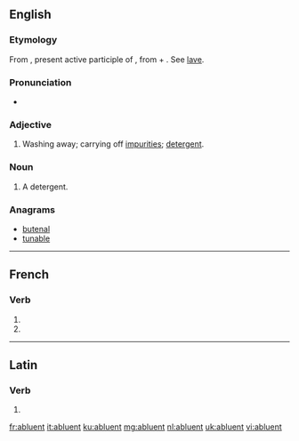 ==English==

===Etymology===
From {{etyl|la|en}} {{m|la|abluēns}}, present active participle of {{m|la|abluō||I wash off or away; cleanse, purify}}, from {{term|ab||from, away from|lang=la}} + {{m|la|luō||I wash, cleanse}}. See [[lave]].

===Pronunciation===
* {{IPA|/ˈæb.lu.n̩t/|lang=en}}

===Adjective===
{{en-adj}}

# Washing away; carrying off [[impurities]]; [[detergent]].

===Noun===
{{en-noun}}

# {{context|medicine|lang=en}} A detergent.

===Anagrams===
* [[butenal#English|butenal]]
* [[tunable#English|tunable]]

----

==French==

===Verb===
{{fr-verb-form}}

# {{inflection of|abluer||3|p|pres|ind|lang=fr}}
# {{inflection of|abluer||3|p|pres|sub|lang=fr}}

----

==Latin==

===Verb===
{{la-verb-form|abluent}}

# {{inflection of|abluō||3|p|fut|act|ind|lang=la}}

[[fr:abluent]]
[[it:abluent]]
[[ku:abluent]]
[[mg:abluent]]
[[nl:abluent]]
[[uk:abluent]]
[[vi:abluent]]
